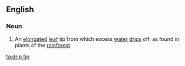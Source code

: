 ==English==

===Noun===
{{en-noun|sg=[[drip]] [[tip]]}}

# {{botany}} An [[elongated]] [[leaf]] tip from which excess [[water]] [[drip]]s off, as found in plants of the [[rainforest]].

[[ta:drip tip]]